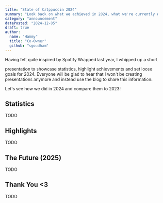 ```yaml
---
title: "State of Catppuccin 2024"
summary: "Look back on what we achieved in 2024, what we're currently working on and what to expect going forward in 2025!"
category: "announcement"
datePosted: "2024-12-05"
draft: true
author:
  name: "Hammy"
  title: "Co-Owner"
  github: "sgoudham"
---
```


Having felt quite inspired by Spotify Wrapped last year, I whipped up a short
<Link href="https://github.com/catppuccin/community/blob/main/presentations/state-of-catppuccin-2023.pdf" external>presentation</Link>
to showcase statistics, highlight achievements and set loose goals for 2024. 
Everyone will be glad to hear that I won't be creating presentations anymore 
and instead use the blog to share this information.

Let's see how we did in 2024 and compare them to 2023!

## Statistics

TODO

## Highlights

TODO

## The Future (2025)

TODO

## Thank You \<3

TODO